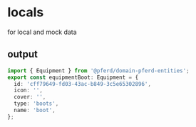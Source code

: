 # locals

for local and mock data

## output

```typescript title="boot.equipment.ts"
import { Equipment } from '@pferd/domain-pferd-entities';
export const equipmentBoot: Equipment = {
  id: 'cff79649-fd03-43ac-b849-3c5e65302896',
  icon: '',
  cover: '',
  type: 'boots',
  name: 'boot',
};
```
